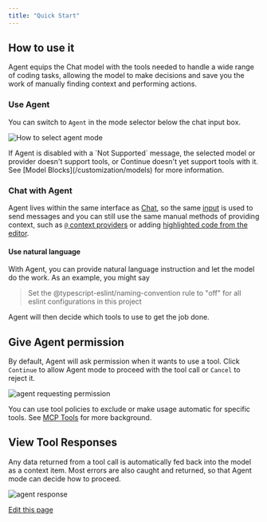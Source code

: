 ```yaml
---
title: "Quick Start"
---
```


## How to use it[​](#how-to-use-it "Direct link to How to use it")

Agent equips the Chat model with the tools needed to handle a wide range of coding tasks, allowing the model to make decisions and save you the work of manually finding context and performing actions.

### Use Agent[​](#use-agent "Direct link to Use Agent")

You can switch to `Agent` in the mode selector below the chat input box.

![How to select agent mode](/images/mode-select-agent.png)

<Info>
  If Agent is disabled with a `Not Supported` message, the selected model or provider doesn't support tools, or Continue doesn't yet support tools with it. See [Model Blocks](/customization/models) for more information.
</Info>

### Chat with Agent[​](#chat-with-agent "Direct link to Chat with Agent")

Agent lives within the same interface as [Chat](/features/chat/how-it-works), so the same [input](/features/chat/quick-start#1-start-a-conversation) is used to send messages and you can still use the same manual methods of providing context, such as [`@` context providers](/features/chat/quick-start#3-use--for-additional-context) or adding [highlighted code from the editor](/features/chat/quick-start#2-include-code-context).

#### Use natural language[​](#use-natural-language "Direct link to Use natural language")

With Agent, you can provide natural language instruction and let the model do the work. As an example, you might say

> Set the @typescript-eslint/naming-convention rule to "off" for all eslint configurations in this project

Agent will then decide which tools to use to get the job done.

## Give Agent permission[​](#give-agent-permission "Direct link to Give Agent permission")

By default, Agent will ask permission when it wants to use a tool. Click `Continue` to allow Agent mode to proceed with the tool call or `Cancel` to reject it.

![agent requesting permission](/images/features/agent/images/agent-permission-c150919a5c43eb4f55d9d4a46ef8b2d6.png)

You can use tool policies to exclude or make usage automatic for specific tools. See [MCP Tools](/customization/mcp-tools) for more background.

## View Tool Responses[​](#view-tool-responses "Direct link to View Tool Responses")

Any data returned from a tool call is automatically fed back into the model as a context item. Most errors are also caught and returned, so that Agent mode can decide how to proceed.

![agent response](/images/features/agent/images/agent-response-c7287c82aac93fb4376f9d85b352b2d7.png)

[Edit this page](https://github.com/continuedev/continue/tree/main/docs/docs/features/agent/quick-start.mdx)

